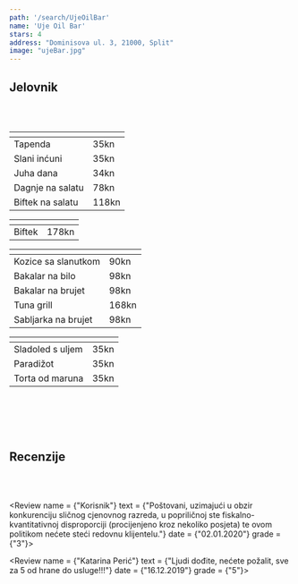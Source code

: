 ---
path: '/search/UjeOilBar'
name: 'Uje Oil Bar'
stars: 4
address: "Dominisova ul. 3, 21000, Split"
image: "ujeBar.jpg"
---

## Jelovnik

<br></br>

<Collapse name = "Predjelo" open = "collapse show">

<table className="table table-hover" style = {{fontSize: "1.15rem"}}>
  <thead style = {{display: "none"}}><tr><th scope="col"></th><th scope="col"></th></tr></thead>
    <tbody style =  {{borderTop: "hidden"}}>
    <tr>
      <td className = "w-75" style = {{paddingLeft: "28px"}}> Tapenda </td><td> 35kn </td>
    </tr>
    <tr>
      <td className = "w-75" style = {{paddingLeft: "28px"}}> Slani inćuni </td><td> 35kn </td>
    </tr>
    <tr>
      <td className = "w-75" style = {{paddingLeft: "28px"}}> Juha dana </td><td> 34kn </td>
    </tr>
    <tr>
      <td className = "w-75" style = {{paddingLeft: "28px"}}> Dagnje na salatu </td><td> 78kn </td>
    </tr>
    <tr>
      <td className = "w-75" style = {{paddingLeft: "28px"}}> Biftek na salatu </td><td> 118kn </td>
    </tr>
  </tbody>
</table>

</Collapse>

<Collapse name = "Meso" open = "collapse">

<table className="table table-hover" style = {{fontSize: "1.15rem"}}>
  <thead style = {{display: "none"}}><tr><th scope="col"></th><th scope="col"></th></tr></thead>
    <tbody style =  {{borderTop: "hidden"}}>
    <tr>
      <td className = "w-75" style = {{paddingLeft: "28px"}}> Biftek </td><td> 178kn </td>
    </tr>
  </tbody>
</table>

</Collapse>

<Collapse name = "Riba" open = "collapse">

<table className="table table-hover" style = {{fontSize: "1.15rem"}}>
  <thead style = {{display: "none"}}><tr><th scope="col"></th><th scope="col"></th></tr></thead>
    <tbody style =  {{borderTop: "hidden"}}>
    <tr>
      <td className = "w-75" style = {{paddingLeft: "28px"}}> Kozice sa slanutkom </td><td> 90kn </td>
    </tr>
    <tr>
      <td className = "w-75" style = {{paddingLeft: "28px"}}> Bakalar na bilo </td><td> 98kn </td>
    </tr>
    <tr>
      <td className = "w-75" style = {{paddingLeft: "28px"}}> Bakalar na brujet </td><td> 98kn </td>
    </tr>
    <tr>
      <td className = "w-75" style = {{paddingLeft: "28px"}}> Tuna grill </td><td> 168kn </td>
    </tr>
    <tr>
      <td className = "w-75" style = {{paddingLeft: "28px"}}> Sabljarka na brujet </td><td> 98kn </td>
    </tr>
  </tbody>
</table>

</Collapse>

<Collapse name = "Desert" open = "collapse">

<table className="table table-hover" style = {{fontSize: "1.15rem"}}>
  <thead style = {{display: "none"}}><tr><th scope="col"></th><th scope="col"></th></tr></thead>
    <tbody style =  {{borderTop: "hidden"}}>
    <tr>
      <td className = "w-75" style = {{paddingLeft: "28px"}}> Sladoled s uljem </td><td> 35kn </td>
    </tr>
    <tr>
      <td className = "w-75" style = {{paddingLeft: "28px"}}> Paradižot </td><td> 35kn </td>
    </tr>
    <tr>
      <td className = "w-75" style = {{paddingLeft: "28px"}}> Torta od maruna </td><td> 35kn </td>
    </tr>
  </tbody>
</table>

</Collapse>

<br></br>
<br></br>

## Recenzije

<br></br>

<CommentBox> </CommentBox>

<Review name = {"Korisnik"} 
        text = {"Poštovani, uzimajući u obzir konkurenciju sličnog cjenovnog razreda, u popriličnoj ste fiskalno-kvantitativnoj disproporciji (procijenjeno kroz nekoliko posjeta) te ovom politikom nećete steći redovnu klijentelu."}
        date = {"02.01.2020"}
        grade = {"3"}></Review>

<Review name = {"Katarina Perić"} 
        text = {"Ljudi dođite, nećete požalit, sve za 5 od hrane do usluge!!!"}
        date = {"16.12.2019"}
        grade = {"5"}></Review>